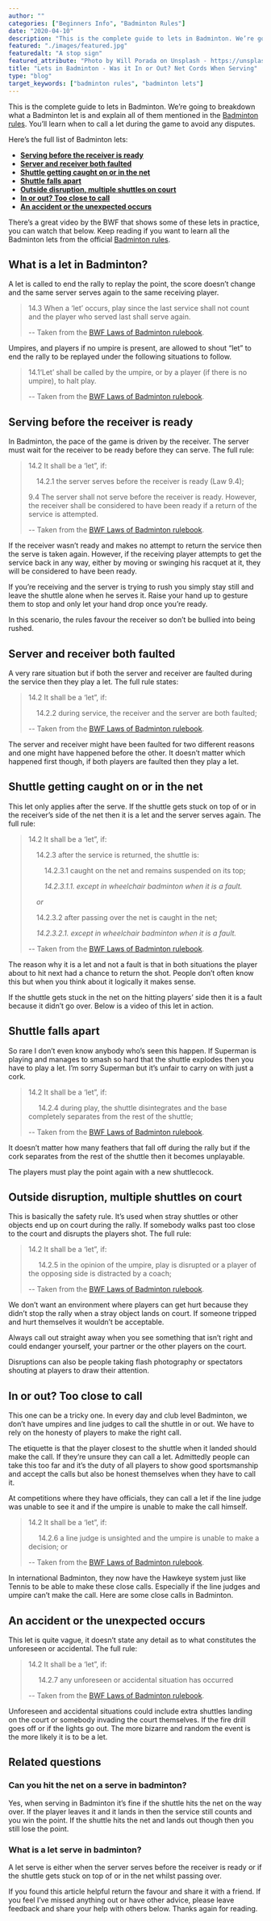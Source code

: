 ```yaml
---
author: ""
categories: ["Beginners Info", "Badminton Rules"]
date: "2020-04-10"
description: "This is the complete guide to lets in Badminton. We’re going to breakdown what a Badminton let is and explain all of them mentioned in the Badminton rules. You’ll learn when to call a let during the game to avoid any disputes."
featured: "./images/featured.jpg"
featuredalt: "A stop sign"
featured_attribute: "Photo by Will Porada on Unsplash - https://unsplash.com/photos/ZaGcU6BxJEc"
title: "Lets in Badminton - Was it In or Out? Net Cords When Serving"
type: "blog"
target_keywords: ["badminton rules", "badminton lets"]
---
```


This is the complete guide to lets in Badminton. We’re going to breakdown what a Badminton let is and explain all of them mentioned in the [Badminton rules](/blog/badminton-rules/). You’ll learn when to call a let during the game to avoid any disputes.

Here’s the full list of Badminton lets:

- **[Serving before the receiver is ready](#serving-before-the-receiver-is-ready)**
- **[Server and receiver both faulted](#server-and-receiver-both-faulted)**
- **[Shuttle getting caught on or in the net](#shuttle-getting-caught-on-or-in-the-net)**
- **[Shuttle falls apart](#shuttle-falls-apart)**
- **[Outside disruption, multiple shuttles on court](#outside-disruption-multiple-shuttles-on-court)**
- **[In or out? Too close to call](#in-or-out-too-close-to-call)**
- **[An accident or the unexpected occurs](#an-accident-or-the-unexpected-occurs)**

There’s a great video by the BWF that shows some of these lets in practice, you can watch that below. Keep reading if you want to learn all the Badminton lets from the official [Badminton rules](/blog/badminton-rules/).

<YouTube id="TSKHHpkOGFQ" title="BWF - Lets, service" />

## What is a let in Badminton?

A let is called to end the rally to replay the point, the score doesn’t change and the same server serves again to the same receiving player.

> 14.3 When a ‘let’ occurs, play since the last service shall not count and the player who served last shall serve again.
>
> -- Taken from the [BWF Laws of Badminton rulebook](https://extranet.bwfbadminton.com/docs/document-system/81/1466/1470/Section%204.1%20-%20%20Laws%20of%20Badminton.pdf).

Umpires, and players if no umpire is present, are allowed to shout “let” to end the rally to be replayed under the following situations to follow.

> 14.1‘Let’ shall be called by the umpire, or by a player (if there is no umpire), to halt play.
>
> -- Taken from the [BWF Laws of Badminton rulebook](https://extranet.bwfbadminton.com/docs/document-system/81/1466/1470/Section%204.1%20-%20%20Laws%20of%20Badminton.pdf).

## Serving before the receiver is ready

In Badminton, the pace of the game is driven by the receiver. The server must wait for the receiver to be ready before they can serve. The full rule:

> 14.2 It shall be a ‘let”, if:
>
> &nbsp;&nbsp;&nbsp;&nbsp;14.2.1 the server serves before the receiver is ready (Law 9.4);
>
> 9.4 The server shall not serve before the receiver is ready. However, the receiver shall be considered to have been ready if a return of the service is attempted.
>
> -- Taken from the [BWF Laws of Badminton rulebook](https://extranet.bwfbadminton.com/docs/document-system/81/1466/1470/Section%204.1%20-%20%20Laws%20of%20Badminton.pdf).

If the receiver wasn’t ready and makes no attempt to return the service then the serve is taken again. However, if the receiving player attempts to get the service back in any way, either by moving or swinging his racquet at it, they will be considered to have been ready.

If you’re receiving and the server is trying to rush you simply stay still and leave the shuttle alone when he serves it. Raise your hand up to gesture them to stop and only let your hand drop once you’re ready.

In this scenario, the rules favour the receiver so don’t be bullied into being rushed.

## Server and receiver both faulted

A very rare situation but if both the server and receiver are faulted during the service then they play a let. The full rule states:

> 14.2 It shall be a ‘let”, if:
>
> &nbsp;&nbsp;&nbsp;&nbsp;14.2.2 during service, the receiver and the server are both faulted;
>
> -- Taken from the [BWF Laws of Badminton rulebook](https://extranet.bwfbadminton.com/docs/document-system/81/1466/1470/Section%204.1%20-%20%20Laws%20of%20Badminton.pdf).

The server and receiver might have been faulted for two different reasons and one might have happened before the other. It doesn’t matter which happened first though, if both players are faulted then they play a let.

## Shuttle getting caught on or in the net

This let only applies after the serve. If the shuttle gets stuck on top of or in the receiver’s side of the net then it is a let and the server serves again. The full rule:

> 14.2 It shall be a ‘let”, if:
>
> &nbsp;&nbsp;&nbsp;&nbsp;14.2.3 after the service is returned, the shuttle is:
>
> &nbsp;&nbsp;&nbsp;&nbsp;&nbsp;&nbsp;&nbsp;&nbsp;14.2.3.1 caught on the net and remains suspended on its top;
>
> &nbsp;&nbsp;&nbsp;&nbsp;&nbsp;&nbsp;&nbsp;&nbsp;_14.2.3.1.1. except in wheelchair badminton when it is a fault._
>
> &nbsp;&nbsp;&nbsp;&nbsp;_or_
>
> &nbsp;&nbsp;&nbsp;&nbsp;14.2.3.2 after passing over the net is caught in the net;
>
> &nbsp;&nbsp;&nbsp;&nbsp;_14.2.3.2.1. except in wheelchair badminton when it is a fault._
>
> -- Taken from the [BWF Laws of Badminton rulebook](https://extranet.bwfbadminton.com/docs/document-system/81/1466/1470/Section%204.1%20-%20%20Laws%20of%20Badminton.pdf).

The reason why it is a let and not a fault is that in both situations the player about to hit next had a chance to return the shot. People don’t often know this but when you think about it logically it makes sense.

If the shuttle gets stuck in the net on the hitting players’ side then it is a fault because it didn’t go over. Below is a video of this let in action.

<YouTube
  id="sXls9PPr54Q"
  title="Badmiton Europe - Shuttlecock caught on top of net"
/>

## Shuttle falls apart

So rare I don’t even know anybody who’s seen this happen. If Superman is playing and manages to smash so hard that the shuttle explodes then you have to play a let. I’m sorry Superman but it’s unfair to carry on with just a cork.

> 14.2 It shall be a ‘let”, if:
>
> &nbsp;&nbsp;&nbsp;&nbsp; 14.2.4 during play, the shuttle disintegrates and the base completely separates from the rest of the shuttle;
>
> -- Taken from the [BWF Laws of Badminton rulebook](https://extranet.bwfbadminton.com/docs/document-system/81/1466/1470/Section%204.1%20-%20%20Laws%20of%20Badminton.pdf).

It doesn’t matter how many feathers that fall off during the rally but if the cork separates from the rest of the shuttle then it becomes unplayable.

The players must play the point again with a new shuttlecock.

## Outside disruption, multiple shuttles on court

This is basically the safety rule. It’s used when stray shuttles or other objects end up on court during the rally. If somebody walks past too close to the court and disrupts the players shot. The full rule:

> 14.2 It shall be a ‘let”, if:
>
> &nbsp;&nbsp;&nbsp;&nbsp; 14.2.5 in the opinion of the umpire, play is disrupted or a player of the opposing side is distracted by a coach;
>
> -- Taken from the [BWF Laws of Badminton rulebook](https://extranet.bwfbadminton.com/docs/document-system/81/1466/1470/Section%204.1%20-%20%20Laws%20of%20Badminton.pdf).

We don’t want an environment where players can get hurt because they didn’t stop the rally when a stray object lands on court. If someone tripped and hurt themselves it wouldn’t be acceptable.

Always call out straight away when you see something that isn’t right and could endanger yourself, your partner or the other players on the court.

Disruptions can also be people taking flash photography or spectators shouting at players to draw their attention.

## In or out? Too close to call

This one can be a tricky one. In every day and club level Badminton, we don’t have umpires and line judges to call the shuttle in or out. We have to rely on the honesty of players to make the right call.

The etiquette is that the player closest to the shuttle when it landed should make the call. If they’re unsure they can call a let. Admittedly people can take this too far and it’s the duty of all players to show good sportsmanship and accept the calls but also be honest themselves when they have to call it.

At competitions where they have officials, they can call a let if the line judge was unable to see it and if the umpire is unable to make the call himself.

> 14.2 It shall be a ‘let”, if:
>
> &nbsp;&nbsp;&nbsp;&nbsp; 14.2.6 a line judge is unsighted and the umpire is unable to make a decision; or
>
> -- Taken from the [BWF Laws of Badminton rulebook](https://extranet.bwfbadminton.com/docs/document-system/81/1466/1470/Section%204.1%20-%20%20Laws%20of%20Badminton.pdf).

In international Badminton, they now have the Hawkeye system just like Tennis to be able to make these close calls. Especially if the line judges and umpire can’t make the call. Here are some close calls in Badminton.

<YouTube id="URoHSCdJh8Y" title="Worst line calls/umpire decisions" />

## An accident or the unexpected occurs

This let is quite vague, it doesn’t state any detail as to what constitutes the unforeseen or accidental. The full rule:

> 14.2 It shall be a ‘let”, if:
>
> &nbsp;&nbsp;&nbsp;&nbsp; 14.2.7 any unforeseen or accidental situation has occurred
>
> -- Taken from the [BWF Laws of Badminton rulebook](https://extranet.bwfbadminton.com/docs/document-system/81/1466/1470/Section%204.1%20-%20%20Laws%20of%20Badminton.pdf).

Unforeseen and accidental situations could include extra shuttles landing on the court or somebody invading the court themselves. If the fire drill goes off or if the lights go out. The more bizarre and random the event is the more likely it is to be a let.

## Related questions

### Can you hit the net on a serve in badminton?

Yes, when serving in Badminton it’s fine if the shuttle hits the net on the way over. If the player leaves it and it lands in then the service still counts and you win the point. If the shuttle hits the net and lands out though then you still lose the point.

### What is a let serve in badminton?

A let serve is either when the server serves before the receiver is ready or if the shuttle gets stuck on top of or in the net whilst passing over.

If you found this article helpful return the favour and share it with a friend. If you feel I’ve missed anything out or have other advice, please leave feedback and share your help with others below. Thanks again for reading.
